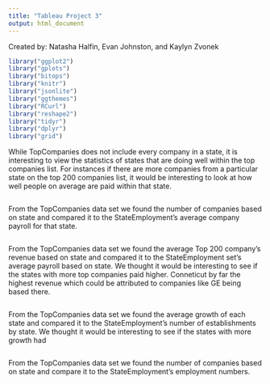 ```yaml
---
title: "Tableau Project 3"
output: html_document
---
```

Created by: Natasha Halfin, Evan Johnston, and Kaylyn Zvonek 

```r
library("ggplot2")
library("gplots")
library("bitops")
library("knitr")
library("jsonlite")
library("ggthemes")
library("RCurl")
library("reshape2")
library("tidyr")
library("dplyr")
library("grid")
```
While TopCompanies does not include every company in a state, it is interesting to view the statistics of states that are doing well within the top companies list. For instances if there are more companies from a particular state on the top 200 companies list, it would be interesting to look at how well people on average are paid within that state. 
```r


```


From the TopCompanies data set we found the number of companies based on state and compared it to the StateEmployment's average company payroll for that state. 
```r

```

From the TopCompanies data set we found the average Top 200 company's revenue based on state and compared it to the StateEmployment set's average payroll based on state. We thought it would be interesting to see if the states with more top companies paid higher. Conneticut by far the highest revenue which could be attributed to companies like GE being based there.  
```r

```


From the TopCompanies data set we found the average growth of each state and compared it to the StateEmployment's number of establishments by state. We thought it would be interesting to see if the states with more growth had  
```r

```


From the TopCompanies data set we found the number of companies based on state and compare it to the StateEmployment's employment numbers. 
```r

```



